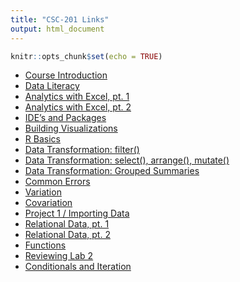 ```yaml
---
title: "CSC-201 Links"
output: html_document
---
```


```r
knitr::opts_chunk$set(echo = TRUE)
```


* [Course Introduction](https://youtu.be/agZgHjDlHsI)
* [Data Literacy](https://youtu.be/NHLudyQl-y0)
* [Analytics with Excel, pt. 1](https://youtu.be/MKHwXuLMVu8)
* [Analytics with Excel, pt. 2](https://youtu.be/TPdmRUdiSLI)
* [IDE's and Packages](https://youtu.be/f3O6xFmBkc0)
* [Building Visualizations](https://youtu.be/FTEB_cYy76s)
* [R Basics](https://youtu.be/tconE8L2jns)
* [Data Transformation: filter()](https://youtu.be/-ZT-wYBh0Wk)
* [Data Transformation: select(), arrange(), mutate()](https://youtu.be/Ll0nL5MFYXc)
* [Data Transformation: Grouped Summaries](https://youtu.be/YWSXkZ98eMA)
* [Common Errors](https://youtu.be/yi_khZY6jy8)
* [Variation](https://youtu.be/qhenZtfoWUw)
* [Covariation](https://youtu.be/ROHFqG1py8I)
* [Project 1 / Importing Data](https://youtu.be/Y0hMwDrepKY)
* [Relational Data, pt. 1](https://youtu.be/NqBeejMzsqU)
* [Relational Data, pt. 2](https://youtu.be/dZS0J23UGz0)
* [Functions](https://youtu.be/jqWJ8YMdYkE)
* [Reviewing Lab 2](https://youtu.be/YjoGVYPVkE8)
* [Conditionals and Iteration](https://youtu.be/JI5p8WZQZBM)
